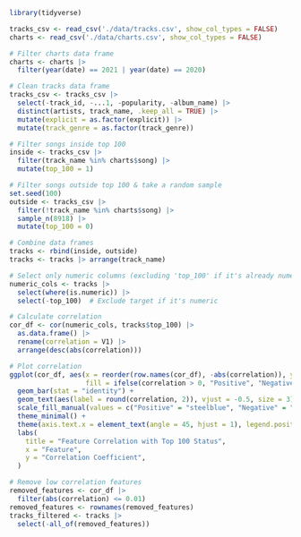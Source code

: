 
```r
library(tidyverse)
```

```r
tracks_csv <- read_csv('./data/tracks.csv', show_col_types = FALSE)
charts <- read_csv('./data/charts.csv', show_col_types = FALSE)
```

```r
# Filter charts data frame
charts <- charts |>
  filter(year(date) == 2021 | year(date) == 2020)

# Clean tracks data frame
tracks_csv <- tracks_csv |>
  select(-track_id, -...1, -popularity, -album_name) |>
  distinct(artists, track_name, .keep_all = TRUE) |>
  mutate(explicit = as.factor(explicit)) |>
  mutate(track_genre = as.factor(track_genre))
```

```r
# Filter songs inside top 100
inside <- tracks_csv |>
  filter(track_name %in% charts$song) |>
  mutate(top_100 = 1)

# Filter songs outside top 100 & take a random sample
set.seed(100)
outside <- tracks_csv |>
  filter(!track_name %in% charts$song) |>
  sample_n(8918) |>
  mutate(top_100 = 0)

# Combine data frames
tracks <- rbind(inside, outside)
tracks <- tracks |> arrange(track_name)
```

```r
# Select only numeric columns (excluding 'top_100' if it's already numeric)
numeric_cols <- tracks |> 
  select(where(is.numeric)) |> 
  select(-top_100)  # Exclude target if it's numeric

# Calculate correlation
cor_df <- cor(numeric_cols, tracks$top_100) |>
  as.data.frame() |>
  rename(correlation = V1) |>
  arrange(desc(abs(correlation)))
```

```r
# Plot correlation
ggplot(cor_df, aes(x = reorder(row.names(cor_df), -abs(correlation)), y = correlation, 
                   fill = ifelse(correlation > 0, "Positive", "Negative"))) +
  geom_bar(stat = "identity") +
  geom_text(aes(label = round(correlation, 2)), vjust = -0.5, size = 3) +  # Add values on bars
  scale_fill_manual(values = c("Positive" = "steelblue", "Negative" = "tomato")) +
  theme_minimal() +
  theme(axis.text.x = element_text(angle = 45, hjust = 1), legend.position = "none") +
  labs(
    title = "Feature Correlation with Top 100 Status",
    x = "Feature",
    y = "Correlation Coefficient",
  )
```

```r
# Remove low correlation features
removed_features <- cor_df |> 
  filter(abs(correlation) <= 0.01)
removed_features <- rownames(removed_features)
tracks_filtered <- tracks |>
  select(-all_of(removed_features))
```

```r
```


